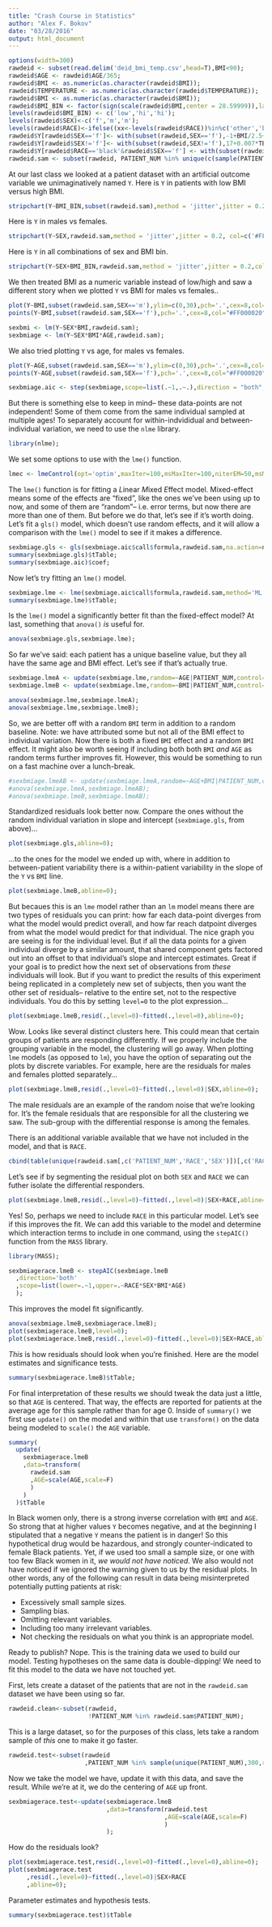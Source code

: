 ```yaml
---
title: "Crash Course in Statistics"
author: "Alex F. Bokov"
date: "03/28/2016"
output: html_document
---
```


```r
options(width=300)
rawdeid <- subset(read.delim('deid_bmi_temp.csv',head=T),BMI<90);
rawdeid$AGE <- rawdeid$AGE/365;
rawdeid$BMI <- as.numeric(as.character(rawdeid$BMI));
rawdeid$TEMPERATURE <- as.numeric(as.character(rawdeid$TEMPERATURE));
rawdeid$BMI <- as.numeric(as.character(rawdeid$BMI));
rawdeid$BMI_BIN <- factor(sign(scale(rawdeid$BMI,center = 28.59999)),labels=c('low','hi'));
levels(rawdeid$BMI_BIN) <- c('low','hi','hi');
levels(rawdeid$SEX)<-c('f','m','m');
levels(rawdeid$RACE)<-ifelse((xx<-levels(rawdeid$RACE))%in%c('other','black','white'),xx,'other')
rawdeid$Y[rawdeid$SEX=='f']<- with(subset(rawdeid,SEX=='f'),-1+BMI/2.5+0.01*TEMPERATURE+rnorm(length(SEX)));
rawdeid$Y[rawdeid$SEX!='f']<- with(subset(rawdeid,SEX!='f'),17+0.007*TEMPERATURE-.002*AGE^2+rnorm(length(SEX)));
rawdeid$Y[rawdeid$RACE=='black'&rawdeid$SEX=='f'] <- with(subset(rawdeid,RACE=='black'&SEX=='f'),Y+5-BMI/2-AGE^2*.001);
rawdeid.sam <- subset(rawdeid, PATIENT_NUM %in% unique(c(sample(PATIENT_NUM,200),sample(unique(PATIENT_NUM[SEX=='f'&RACE=='black']),30),sample(unique(PATIENT_NUM[SEX=='m'&RACE=='black']),30))));
```

At our last class we looked at a patient dataset with an artificial outcome variable we unimaginatively named `Y`. Here is `Y` in patients with low BMI versus high BMI.
```r
stripchart(Y~BMI_BIN,subset(rawdeid.sam),method = 'jitter',jitter = 0.2,col=c('#FF000010','#0000FF10'),vertical = T,pch='.',cex=8,main='Response Y vs BMI')
```

Here is `Y` in males vs females.
```r
stripchart(Y~SEX,rawdeid.sam,method = 'jitter',jitter = 0.2, col=c('#FF000010','#0000FF10'),vertical = T,pch='.',cex=8)
```

Here is `Y` in all combinations of sex and BMI bin.
```r
stripchart(Y~SEX+BMI_BIN,rawdeid.sam,method = 'jitter',jitter = 0.2,col=c('#FF000010','#0000FF10'),vertical = T,pch='.',cex=8)
```

We then treated BMI as a numeric variable instead of low/high and saw a different story when we plotted `Y` vs BMI for males vs females..
```r
plot(Y~BMI,subset(rawdeid.sam,SEX=='m'),ylim=c(0,30),pch='.',cex=8,col="#0000FF20");
points(Y~BMI,subset(rawdeid.sam,SEX=='f'),pch='.',cex=8,col="#FF000020");
```

```r
sexbmi <- lm(Y~SEX*BMI,rawdeid.sam);
sexbmiage <- lm(Y~SEX*BMI*AGE,rawdeid.sam);
```

We also tried plotting `Y` vs age, for males vs females.
```r
plot(Y~AGE,subset(rawdeid.sam,SEX=='m'),ylim=c(0,30),pch='.',cex=8,col="#0000FF20");
points(Y~AGE,subset(rawdeid.sam,SEX=='f'),pch='.',cex=8,col="#FF000020");
```

```r
sexbmiage.aic <- step(sexbmiage,scope=list(.~1,.~.),direction = "both",trace=0);
```

But there is something else to keep in mind-- these data-points are not independent! Some of them come from the same individual sampled at multiple ages! To separately account for within-indvididual and between-individual variation, we need to use the `nlme` library.
```r
library(nlme);
```

We set some options to use with the `lme()` function.
```r
lmec <- lmeControl(opt='optim',maxIter=100,msMaxIter=100,niterEM=50,msMaxEval=400,nlmStepMax=200);
```

The `lme()` function is for fitting a *L*inear *M*ixed *E*ffect model. Mixed-effect means some of the effects are "fixed", like the ones we've been using up to now, and some of them are "random"-- i.e. error terms, but now there are more than one of them. But before we do that, let's see if it's worth doing. Let's fit a `gls()` model, which doesn't use random effects, and it will allow a comparison with the `lme()` model to see if it makes a difference.
```r
sexbmiage.gls <- gls(sexbmiage.aic$call$formula,rawdeid.sam,na.action=na.omit,method='ML');
summary(sexbmiage.gls)$tTable;
summary(sexbmiage.aic)$coef;
```

Now let's try fitting an `lme()` model.
```r
sexbmiage.lme <- lme(sexbmiage.aic$call$formula,rawdeid.sam,method='ML',na.action=na.omit,random=~1|PATIENT_NUM);
summary(sexbmiage.lme)$tTable;
```

Is the `lme()` model a significantly better fit than the fixed-effect model? At last, something that `anova()` _is_ useful for.
```r
anova(sexbmiage.gls,sexbmiage.lme);
```

So far we've said: each patient has a unique baseline value, but they all have the same age and BMI effect. Let's see if that's actually true.
```r
sexbmiage.lmeA <- update(sexbmiage.lme,random=~AGE|PATIENT_NUM,control=lmec);
sexbmiage.lmeB <- update(sexbmiage.lme,random=~BMI|PATIENT_NUM,control=lmec);

anova(sexbmiage.lme,sexbmiage.lmeA);
anova(sexbmiage.lme,sexbmiage.lmeB);
```

So, we are better off with a random `BMI` term in addition to a random baseline. Note: we have attributed some but not all of the BMI effect to individual variation. Now there is both a fixed `BMI` effect and a random `BMI` effect. It might also be worth seeing if including both both `BMI` _and_ `AGE` as random terms further improves fit. However, this would be something to run on a fast machine over a lunch-break.
```r
#sexbmiage.lmeAB <- update(sexbmiage.lmeA,random=~AGE+BMI|PATIENT_NUM,control=lmec);
#anova(sexbmiage.lmeA,sexbmiage.lmeAB);
#anova(sexbmiage.lmeB,sexbmiage.lmeAB);
```

Standardized residuals look better now. Compare the ones without the random individual variation in slope and intercept (`sexbmiage.gls`, from above)...
```r
plot(sexbmiage.gls,abline=0);
```
...to the ones for the model we ended up with, where in addition to between-patient variability there is a within-patient variability in the slope of the `Y` vs `BMI` line.
```r
plot(sexbmiage.lmeB,abline=0);
```

But becaues this is an `lme` model rather than an `lm` model means there are two types of residuals you can print: how far each data-point diverges from what the model would predict overall, and how far reach datpoint diverges from what the model would predict for that individual. The nice graph you are seeing is for the individual level. But if all the data points for a given individual diverge by a similar amount, that shared component gets factored out into an offset to that individual's slope and intercept estimates. Great if your goal is to predict how the next set of observations from _these_ individuals will look. But if you want to predict the results of this experiment being replicated in a completely new set of subjects, then you want the other set of residuals-- relative to the entire set, not to the respective individuals. You do this by setting `level=0` to the plot expression...
```r
plot(sexbmiage.lmeB,resid(.,level=0)~fitted(.,level=0),abline=0);
```

Wow. Looks like several distinct clusters here. This could mean that certain groups of patients are responding differently. If we properly include the grouping variable in the model, the clustering will go away. When plotting `lme` models (as opposed to `lm`), you have the option of separating out the plots by discrete variables. For example, here are the residuals for males and females plotted separately...
```r
plot(sexbmiage.lmeB,resid(.,level=0)~fitted(.,level=0)|SEX,abline=0);
```

The male residuals are an example of the random noise that we're looking for. It's the female residuals that are responsible for all the clustering we saw. The sub-group with the differential response is among the females.

There is an additional variable available that we have not included in the model, and that is  `RACE`. 
```r
cbind(table(unique(rawdeid.sam[,c('PATIENT_NUM','RACE','SEX')])[,c('RACE','SEX')]));
```

Let's see if by segmenting the residual plot on both `SEX` and `RACE` we can futher isolate the differential responders.
```r
plot(sexbmiage.lmeB,resid(.,level=0)~fitted(.,level=0)|SEX+RACE,abline=0);
```

Yes! So, perhaps we need to include `RACE` in this particular model. Let's see if this improves the fit. We can add this variable to the model and determine which interaction terms to include in one command, using the `stepAIC()` function from the `MASS` library.
```r
library(MASS);

sexbmiagerace.lmeB <- stepAIC(sexbmiage.lmeB
  ,direction='both'
  ,scope=list(lower=.~1,upper=.~RACE*SEX*BMI*AGE)
  );
```

This improves the model fit significantly.
```r
anova(sexbmiage.lmeB,sexbmiagerace.lmeB);
plot(sexbmiagerace.lmeB,level=0);
plot(sexbmiagerace.lmeB,resid(.,level=0)~fitted(.,level=0)|SEX+RACE,abline=0);
```

_This_ is how residuals should look when you're finished. Here are the model estimates and significance tests.
```r
summary(sexbmiagerace.lmeB)$tTable;
```

For final interpretation of these results we should tweak the data just a little, so that `AGE` is centered. That way, the effects are reported for patients at the average age for this sample rather than for age 0. Inside of `summary()` we first use `update()` on the model and within that use `transform()` on the data being modeled to `scale()` the `AGE` variable.
```r
summary(
  update(
    sexbmiagerace.lmeB
    ,data=transform(
      rawdeid.sam
      ,AGE=scale(AGE,scale=F)
      )
    )
  )$tTable
```

In Black women only, there is a strong inverse correlation with `BMI` and `AGE`. So strong that at higher values `Y` becomes negative, and at the beginning I stipulated that a negative `Y` means the patient is in danger! So this hypothetical drug would be hazardous, and strongly counter-indicated to female Black patients. Yet, if we used too small a sample size, or one with too few Black women in it, _we would not have noticed_. We also would not have noticed if we ignored the warning given to us by the residual plots. In other words, any of the following can result in data being misinterpreted potentially putting patients at risk:

* Excessively small sample sizes.
* Sampling bias.
* Omitting relevant variables.
* Including too many irrelevant variables.
* Not checking the residuals on what you think is an appropriate model.

Ready to publish? Nope. This is the training data we used to build our model. Testing hypotheses on the same data is double-dipping! We need to fit this model to the data we have not touched yet. 

First, lets create a dataset of the patients that are not in the `rawdeid.sam` dataset we have been using so far.
```r
rawdeid.clean<-subset(rawdeid,
                      !PATIENT_NUM %in% rawdeid.sam$PATIENT_NUM);
```

This is a large dataset, so for the purposes of this class, lets take a random sample of _this_ one to make it go faster.
```r
rawdeid.test<-subset(rawdeid
                     ,PATIENT_NUM %in% sample(unique(PATIENT_NUM),300,rep=F));
```

Now we take the model we have, update it with this data, and save the result. While we're at it, we do the centering of `AGE` up front.
```r
sexbmiagerace.test<-update(sexbmiagerace.lmeB
                           ,data=transform(rawdeid.test
                                           ,AGE=scale(AGE,scale=F)
                                           )
                           );
```

How do the residuals look?
```r
plot(sexbmiagerace.test,resid(.,level=0)~fitted(.,level=0),abline=0);
plot(sexbmiagerace.test
     ,resid(.,level=0)~fitted(.,level=0)|SEX+RACE
     ,abline=0);

```

Parameter estimates and hypothesis tests.
```r
summary(sexbmiagerace.test)$tTable
```